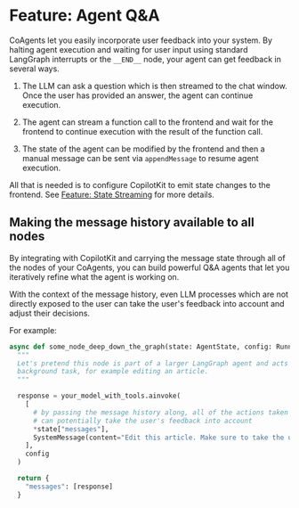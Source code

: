 # Feature: Agent Q&A

CoAgents let you easily incorporate user feedback into your system. By halting agent execution and waiting for user input
using standard LangGraph interrupts or the `__END__` node, your agent can get feedback in several ways.

1. The LLM can ask a question which is then streamed to the chat window. Once the user has provided an answer,
   the agent can continue execution.

2. The agent can stream a function call to the frontend and wait for the frontend to continue execution with
   the result of the function call.

3. The state of the agent can be modified by the frontend and then a manual message can be sent via `appendMessage` to
   resume agent execution.

All that is needed is to configure CopilotKit to emit state changes to the frontend.
See [Feature: State Streaming](/coagents/feature-state-streaming) for more details.

## Making the message history available to all nodes

By integrating with CopilotKit and carrying the message state through all of the nodes of your CoAgents, you
can build powerful Q&A agents that let you iteratively refine what the agent is working on.

With the context of the message history, even LLM processes which are not directly exposed to the user can
take the user's feedback into account and adjust their decisions.

For example:

```python
async def some_node_deep_down_the_graph(state: AgentState, config: RunnableConfig):
  """
  Let's pretend this node is part of a larger LangGraph agent and acts as a
  background task, for example editing an article.
  """

  response = your_model_with_tools.ainvoke(
    [
      # by passing the message history along, all of the actions taken by the agent
      # can potentially take the user's feedback into account
      *state["messages"],
      SystemMessage(content="Edit this article. Make sure to take the user's feedback into account.")
    ],
    config
  )

  return {
    "messages": [response]
  }
```
